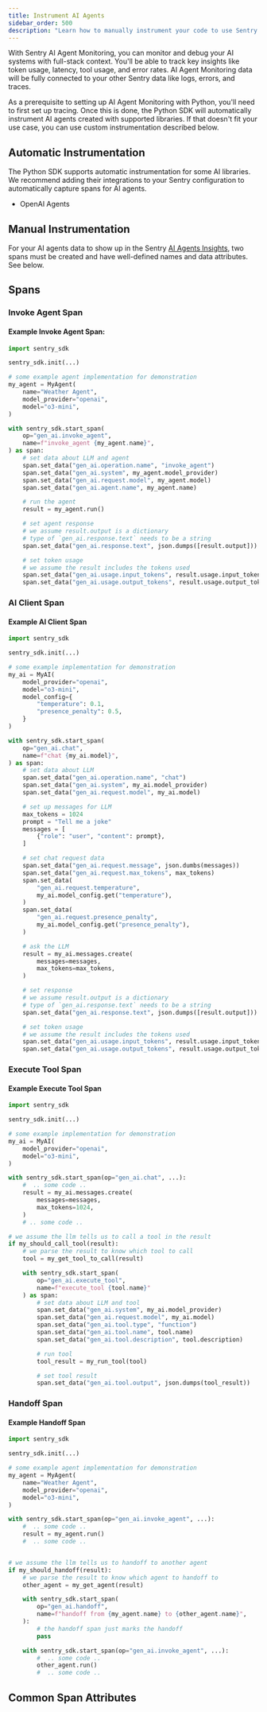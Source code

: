 ```yaml
---
title: Instrument AI Agents
sidebar_order: 500
description: "Learn how to manually instrument your code to use Sentry's Agents module."
---
```


With <Link to="/product/insights/ai/agents/dashboard/">Sentry AI Agent Monitoring</Link>, you can monitor and debug your AI systems with full-stack context. You'll be able to track key insights like token usage, latency, tool usage, and error rates. AI Agent Monitoring data will be fully connected to your other Sentry data like logs, errors, and traces.

As a prerequisite to setting up AI Agent Monitoring with Python, you'll need to first <PlatformLink to="/tracing/">set up tracing</PlatformLink>. Once this is done, the Python SDK will automatically instrument AI agents created with supported libraries. If that doesn't fit your use case, you can use custom instrumentation described below.

## Automatic Instrumentation

The Python SDK supports automatic instrumentation for some AI libraries. We recommend adding their integrations to your Sentry configuration to automatically capture spans for AI agents.

- <PlatformLink to="/integrations/openai-agents/">OpenAI Agents</PlatformLink>

## Manual Instrumentation

For your AI agents data to show up in the Sentry [AI Agents Insights](https://sentry.io/orgredirect/organizations/:orgslug/insights/agents/), two spans must be created and have well-defined names and data attributes. See below.

## Spans

### Invoke Agent Span

<Include name="tracing/ai-agents-module/invoke-agent-span" />

#### Example Invoke Agent Span:

```python
import sentry_sdk

sentry_sdk.init(...)

# some example agent implementation for demonstration
my_agent = MyAgent(
    name="Weather Agent",
    model_provider="openai",
    model="o3-mini",
)

with sentry_sdk.start_span(
    op="gen_ai.invoke_agent",
    name=f"invoke_agent {my_agent.name}",
) as span:
    # set data about LLM and agent
    span.set_data("gen_ai.operation.name", "invoke_agent")
    span.set_data("gen_ai.system", my_agent.model_provider)
    span.set_data("gen_ai.request.model", my_agent.model)
    span.set_data("gen_ai.agent.name", my_agent.name)

    # run the agent
    result = my_agent.run()

    # set agent response
    # we assume result.output is a dictionary
    # type of `gen_ai.response.text` needs to be a string
    span.set_data("gen_ai.response.text", json.dumps([result.output]))

    # set token usage
    # we assume the result includes the tokens used
    span.set_data("gen_ai.usage.input_tokens", result.usage.input_tokens)
    span.set_data("gen_ai.usage.output_tokens", result.usage.output_tokens)
```

### AI Client Span

<Include name="tracing/ai-agents-module/ai-client-span" />

#### Example AI Client Span

```python
import sentry_sdk

sentry_sdk.init(...)

# some example implementation for demonstration
my_ai = MyAI(
    model_provider="openai",
    model="o3-mini",
    model_config={
        "temperature": 0.1,
        "presence_penalty": 0.5,
    }
)

with sentry_sdk.start_span(
    op="gen_ai.chat",
    name=f"chat {my_ai.model}",
) as span:
    # set data about LLM
    span.set_data("gen_ai.operation.name", "chat")
    span.set_data("gen_ai.system", my_ai.model_provider)
    span.set_data("gen_ai.request.model", my_ai.model)

    # set up messages for LLM
    max_tokens = 1024
    prompt = "Tell me a joke"
    messages = [
        {"role": "user", "content": prompt},
    ]

    # set chat request data
    span.set_data("gen_ai.request.message", json.dumbs(messages))
    span.set_data("gen_ai.request.max_tokens", max_tokens)
    span.set_data(
        "gen_ai.request.temperature",
        my_ai.model_config.get("temperature"),
    )
    span.set_data(
        "gen_ai.request.presence_penalty",
        my_ai.model_config.get("presence_penalty"),
    )

    # ask the LLM
    result = my_ai.messages.create(
        messages=messages,
        max_tokens=max_tokens,
    )

    # set response
    # we assume result.output is a dictionary
    # type of `gen_ai.response.text` needs to be a string
    span.set_data("gen_ai.response.text", json.dumps([result.output]))

    # set token usage
    # we assume the result includes the tokens used
    span.set_data("gen_ai.usage.input_tokens", result.usage.input_tokens)
    span.set_data("gen_ai.usage.output_tokens", result.usage.output_tokens)
```

### Execute Tool Span

<Include name="tracing/ai-agents-module/execute-tool-span" />

#### Example Execute Tool Span

```python
import sentry_sdk

sentry_sdk.init(...)

# some example implementation for demonstration
my_ai = MyAI(
    model_provider="openai",
    model="o3-mini",
)

with sentry_sdk.start_span(op="gen_ai.chat", ...):
    #  .. some code ..
    result = my_ai.messages.create(
        messages=messages,
        max_tokens=1024,
    )
    # .. some code ..

# we assume the llm tells us to call a tool in the result
if my_should_call_tool(result):
    # we parse the result to know which tool to call
    tool = my_get_tool_to_call(result)

    with sentry_sdk.start_span(
        op="gen_ai.execute_tool",
        name=f"execute_tool {tool.name}"
    ) as span:
        # set data about LLM and tool
        span.set_data("gen_ai.system", my_ai.model_provider)
        span.set_data("gen_ai.request.model", my_ai.model)
        span.set_data("gen_ai.tool.type", "function")
        span.set_data("gen_ai.tool.name", tool.name)
        span.set_data("gen_ai.tool.description", tool.description)

        # run tool
        tool_result = my_run_tool(tool)

        # set tool result
        span.set_data("gen_ai.tool.output", json.dumps(tool_result))
```

### Handoff Span

<Include name="tracing/ai-agents-module/handoff-span" />

#### Example Handoff Span

```python
import sentry_sdk

sentry_sdk.init(...)

# some example agent implementation for demonstration
my_agent = MyAgent(
    name="Weather Agent",
    model_provider="openai",
    model="o3-mini",
)

with sentry_sdk.start_span(op="gen_ai.invoke_agent", ...):
    #  .. some code ..
    result = my_agent.run()
    #  .. some code ..


# we assume the llm tells us to handoff to another agent
if my_should_handoff(result):
    # we parse the result to know which agent to handoff to
    other_agent = my_get_agent(result)

    with sentry_sdk.start_span(
        op="gen_ai.handoff",
        name=f"handoff from {my_agent.name} to {other_agent.name}",
    ):
        # the handoff span just marks the handoff
        pass

    with sentry_sdk.start_span(op="gen_ai.invoke_agent", ...):
        #  .. some code ..
        other_agent.run()
        #  .. some code ..
```

## Common Span Attributes

<Include name="tracing/ai-agents-module/common-span-attributes" />
